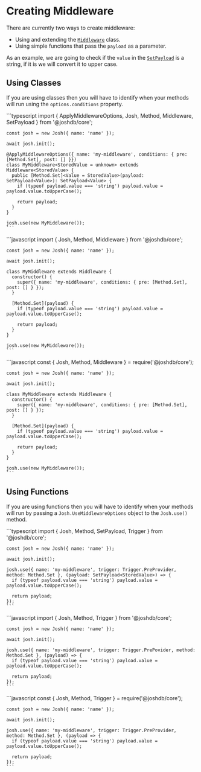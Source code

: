 
# Creating Middleware

There are currently two ways to create middleware:

- Using and extending the [`Middleware`](https://github.com/josh-development/core/blob/main/src/lib/stuctures/Middleware.ts) class.
- Using simple functions that pass the `payload` as a parameter.

As an example, we are going to check if the `value` in the [`SetPayload`](https://github.com/josh-development/core/blob/main/src/lib/payloads/SetPayload.ts) is a string, if it is we will convert it to upper case.

## Using Classes

If you are using classes then you will have to identify when your methods will run using the `options.conditions` property.

<Codeblock type="TYPESCRIPT_ESM_COMMONJS">
  <CodeblockContent type="TYPESCRIPT_ESM_COMMONJS" index={CodeblockIndex.TypeScript}>
    ```typescript
    import { ApplyMiddlewareOptions, Josh, Method, Middleware, SetPayload } from '@joshdb/core';

    const josh = new Josh({ name: 'name' });

    await josh.init();

    @ApplyMiddlewareOptions({ name: 'my-middleware', conditions: { pre: [Method.Set], post: [] }})
    class MyMiddleware<StoredValue = unknown> extends Middleware<StoredValue> {
      public [Method.Set]<Value = StoredValue>(payload: SetPayload<Value>): SetPayload<Value> {
        if (typeof payload.value === 'string') payload.value = payload.value.toUpperCase();

        return payload;
      }
    }

    josh.use(new MyMiddleware());
    ```

  </CodeblockContent>

  <CodeblockContent type="TYPESCRIPT_ESM_COMMONJS" index={CodeblockIndex.ESM}>
    ```javascript
    import { Josh, Method, Middleware } from '@joshdb/core';

    const josh = new Josh({ name: 'name' });

    await josh.init();

    class MyMiddleware extends Middleware {
      constructor() {
        super({ name: 'my-middleware', conditions: { pre: [Method.Set], post: [] } });
      }

      [Method.Set](payload) {
        if (typeof payload.value === 'string') payload.value = payload.value.toUpperCase();

        return payload;
      }
    }

    josh.use(new MyMiddleware());
    ```

  </CodeblockContent>

  <CodeblockContent type="TYPESCRIPT_ESM_COMMONJS" index={CodeblockIndex.CommonJS}>
    ```javascript
    const { Josh, Method, Middleware } = require('@joshdb/core');

    const josh = new Josh({ name: 'name' });

    await josh.init();

    class MyMiddleware extends Middleware {
      constructor() {
        super({ name: 'my-middleware', conditions: { pre: [Method.Set], post: [] } });
      }

      [Method.Set](payload) {
        if (typeof payload.value === 'string') payload.value = payload.value.toUpperCase();

        return payload;
      }
    }

    josh.use(new MyMiddleware());
    ```

  </CodeblockContent>
</Codeblock>

## Using Functions

If you are using functions then you will have to identify when your methods will run by passing a `Josh.UseMiddlewareOptions` object to the `Josh.use()` method.

<Codeblock type="TYPESCRIPT_ESM_COMMONJS">
  <CodeblockContent type="TYPESCRIPT_ESM_COMMONJS" index={CodeblockIndex.TypeScript}>
    ```typescript
    import { Josh, Method, SetPayload, Trigger } from '@joshdb/core';

    const josh = new Josh({ name: 'name' });

    await josh.init();

    josh.use({ name: 'my-middleware', trigger: Trigger.PreProvider, method: Method.Set }, (payload: SetPayload<StoredValue>) => {
      if (typeof payload.value === 'string') payload.value = payload.value.toUpperCase();

      return payload;
    });
    ```

  </CodeblockContent>

  <CodeblockContent type="TYPESCRIPT_ESM_COMMONJS" index={CodeblockIndex.ESM}>
    ```javascript
    import { Josh, Method, Trigger } from '@joshdb/core';

    const josh = new Josh({ name: 'name' });

    await josh.init();

    josh.use({ name: 'my-middleware', trigger: Trigger.PrePovider, method: Method.Set }, (payload) => {
      if (typeof payload.value === 'string') payload.value = payload.value.toUpperCase();

      return payload;
    });
    ```

  </CodeblockContent>

  <CodeblockContent type="TYPESCRIPT_ESM_COMMONJS" index={CodeblockIndex.CommonJS}>
    ```javascript
    const { Josh, Method, Trigger } = require('@joshdb/core');

    const josh = new Josh({ name: 'name' });

    await josh.init();

    josh.use({ name: 'my-middleware', trigger: Trigger.PreProvider, method: Method.Set }, (payload => {
      if (typeof payload.value === 'string') payload.value = payload.value.toUpperCase();

      return payload;
    });
    ```

  </CodeblockContent>
</Codeblock>
